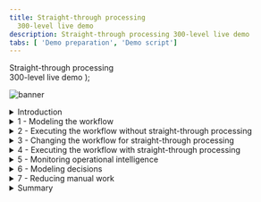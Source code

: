 ```yaml
---
title: Straight-through processing
  300-level live demo
description: Straight-through processing 300-level live demo
tabs: [ 'Demo preparation', 'Demo script']
---
```


  <span>
    Straight-through processing <br/> 300-level live demo
  </span> );

![banner](./images/BA_STP_300_Script_GitHub_banner_8-3-21_short.jpg)

<span id="top"></span>

<details>

<summary>Introduction</summary>
<br/>

Welcome to the straight-through processing demonstration.

<br/>

Today, I will demonstrate how the IBM Cloud Pak for Business Automation supports straight-through processing to automate customer refund requests quickly and easily. We’ll take advantage of the Pak’s workflow and decision management capabilities - along with operational intelligence - to show how business users can lead the effort to transform customer service.

<br/>

Let’s get started.

<br/>

(Printer-ready PDF of demo script <a href="./300-BA-STP-Demo-Script.pdf" target="_blank" rel="noreferrer">here</a>)

<br/>

**[Go to top](#top)**

</details>

<details>

<summary>1 - Modeling the workflow</summary>
<br/>

| **1.1** | **Introduce the refund request process without straight-through processing** |
| :--- | :--- |
| **Narration** | We will look at the process diagram for Focus Corp’s refund request process in Process Designer. Within this low-code environment, the process diagram will control the execution of each refund request. The process diagram adheres to the Business Process Model and Notation (BPMN) standard. We use drag-and-drop to build the process diagram from the palette on the right. This allows us to model the process steps and flow. From there, you can drill down to complete the implementation and testing of the process application. <br/> <br/> Looking at Focus Corp’s refund request process, customers can initiate returns directly from the company’s portal. Currently, each request is routed to a customer service agent for resolution. |
| **Action** &nbsp; 1.1.1 | Show the process diagram for Focus Corp’s **Request Refund without STP** (straight-through processing) in Process Designer, which you opened during your demo preparation. <br/><br/> <img src="https://raw.githubusercontent.com/ibm-garage-tsa/platinum-demos/master/src/pages/300-business-automation/images/Step_1_final_screen.png" width="800" /> |

<br/>

**[Go to top](#top)**

</details>

<details>
<a id="SaaS"></a>
<summary>2 - Executing the workflow without straight-through processing </summary>
<br/>

<InlineNotification>
<strong>NOTE</strong>: The first part of this section is for <strong>SaaS only</strong>. For <strong>ROKS</strong>, please go <a href="#ROKS">here</a>.</InlineNotification>

<br/>

| **2.1** | **Task management and execution (SaaS only)** |
| :--- | :--- |
| **Narration** | The customer service agent uses the Process Portal to work on their tasks. It is also used to launch processes and view the process dashboards. |
| **Action** &nbsp; 2.1.1 | Show the **Process Portal** that you opened during your preparation. Navigator's Work Dashboard may also be used but note the capabilities are different and the default narration does not match. <br/><br/> <img src="https://raw.githubusercontent.com/ibm-garage-tsa/platinum-demos/master/src/pages/300-business-automation/images/four.png" width="800" /><br/> |
| **Narration** | We are looking at the task list for the customer service agent. <br/> <br/> Process Portal is highly customizable to fit your organization's look and feel. The responsive user interface provides flexibility to get work done anywhere, at any time, on any device type, from a desktop device in the office to a mobile device at home or at a customer site. It can be configured through a set of options without having to customize the Process Portal application itself. <br/> <br/> Process Portal has a robust search capability. You can create a customized task list, for example, with specific business data, by saving task-based searches for later use. <br/> <br/> Customer service agents use the task list to organize and work on the tasks assigned to them. Our agent received a new investigation task. |
| **Action** &nbsp; 2.1.2 | Click any **Refund Investigation Issue** task. <br/><br/> <img src="https://raw.githubusercontent.com/ibm-garage-tsa/platinum-demos/master/src/pages/300-business-automation/images/Step_2.1_SaaS_action_2.png" width="800" /><br/> |
| **Narration** | Once I open the task, I will have all the information needed to investigate the refund. Now, I'll claim the task. |
| **Action** &nbsp; 2.1.3 | Click **Claim Task**. <br/><br/> <img src="https://raw.githubusercontent.com/ibm-garage-tsa/platinum-demos/master/src/pages/300-business-automation/images/Step_2.1_SaaS_action_3.png" width="800" /><br/> |
| **Narration** | Let’s review the request data and make an approval decision. |
| **Action** &nbsp; 2.1.4 | Click **Approve Refund**. <br/><br/> <img src="https://raw.githubusercontent.com/ibm-garage-tsa/platinum-demos/master/src/pages/300-business-automation/images/Step_2.1_SaaS_action_4.png" width="800" /><br/> |
| **Narration** | Behind the scenes, the refund process is managed by workflow. Once the investigation task is completed, the system automatically updates Focus Corp’s ordering application and notifies the customer. <br/> <br/> Although the process is managed by workflow, there is currently no straight-through processing since every request must be examined by a customer service agent. Let’s go back to the process diagram and see how we can improve things with straight-through processing. |

<br/>
<a id="ROKS"></a>

<details>

<summary>2a - Executing the workflow without straight-through processing (ROKS only)</summary>
 <br/>

<InlineNotification><strong>NOTE</strong>: This section is for <strong>ROKS only</strong>. For <strong>SaaS</strong>, return to the <a href="#SaaS">top of section 2</a>.</InlineNotification><br/>

| **2.1** | **Task management and execution (ROKS)** |
| :--- | :--- |
| **Narration** | The customer service agent uses Workplace to work on their tasks. It is also used to launch processes and view the process dashboards. |
| **Action** &nbsp; 2.1.1 | Show the **Workplace** window that you opened during your preparation. <br/><br/> <img src="https://raw.githubusercontent.com/ibm-garage-tsa/platinum-demos/master/src/pages/300-business-automation/images/Stu_4.4.4_Self_install.png" width="800" /> |
| **Narration** | We are looking at the task list for the customer service agent. <br/> <br/> Workplace is highly customizable to fit your organization's look and feel. The responsive user interface provides flexibility to get work done anywhere, at any time, on any device type, from a desktop device in the office to a mobile device at home or at a customer site. It can be configured though a set of options without having to customize the Workplace application itself. <br/> <br/> Workplace has a robust search capability. You can create a customized task list, for example, with specific business data, by saving task-based searches for later use. <br/> <br/> Customer service agents use the task list to organize and work on the tasks assigned to them. Our agent received a new investigation task. |
| **Action** &nbsp; 2.1.2 | Click any **Refund Investigation Issue** task. <br/><br/> <img src="https://raw.githubusercontent.com/ibm-garage-tsa/platinum-demos/master/src/pages/300-business-automation/images/Step_2.1_ROKS_action_3.png" width="800" /> |
| **Narration** | Once I open the task, I will have all the information needed to investigate the refund. |
| **Action** &nbsp; 2.1.3 | Click **Approve Refund**. <br/><br/> <img src="https://raw.githubusercontent.com/ibm-garage-tsa/platinum-demos/master/src/pages/300-business-automation/images/Step_2.1_ROKS_action_5.png" width="800" /> |
| **Narration** | Let’s review the request data and make an approval decision. Behind the scenes, the refund process is managed by workflow. Once the investigation task is completed, the system automatically updates Focus Corp’s ordering application and notifies the customer. <br/> <br/> Although the process is managed by workflow, there is currently no straight-through processing since every request must be examined by a customer service agent. Let’s go back to the process diagram and see how we can improve things with straight-through processing. |

<br/>

</details>

<br/>

**[Go to top](#top)**

</details>

<details>

<summary>3 - Changing the workflow for straight-through processing</summary>
<br/>

| **3.1** | **Introduce straight-through processing automation** |
| :--- | :--- |
| **Narration** | Let’s look at how we can streamline the refund process by combining workflow and decision management. |
| **Action** &nbsp; 3.1.1 | Go back to the **Process Designer** tab, and click **Processes** in the menu on the left side. Click **Request Refund**. <br/><br/> <img src="https://raw.githubusercontent.com/ibm-garage-tsa/platinum-demos/master/src/pages/300-business-automation/images/Step_3.1_action_2.png" width="800" /><br/> |
| **Action** &nbsp; 3.1.2 | You will see the following process diagram. <br/><br/> <img src="https://raw.githubusercontent.com/ibm-garage-tsa/platinum-demos/master/src/pages/300-business-automation/images/Step_3.1_final_screen.png" width="800" /><br/> |
| **Narration** | We’ve added a decision task to the workflow that will automatically look at each request and make a refund decision without human intervention. This means that most requests can now be approved or declined in real time. Those that can’t are still routed for manual investigation. <br/><br/> Therefore, we can achieve a significant amount of straight-through processing where we completely process refund requests without human intervention. |

<br/>

**[Go to top](#top)**

</details>

<details>
<summary>4 - Executing the workflow with straight-through processing</summary>
<br/>

| **4.1** | **Refund request approved** |
| :--- | :--- |
| **Narration** | Let’s look at how straight-through processing transforms the refund process. |
| **Action** &nbsp; 4.1.1 | Go to Focus Corp's **Your Returns and Refunds** page. <br/><br/> <img src="https://raw.githubusercontent.com/ibm-garage-tsa/platinum-demos/master/src/pages/300-business-automation/images/Stu_7.2.png" width="800" /><br/> |
| **Action** &nbsp; 4.1.2 | Select the order ending in **AP**. <br/><br/> <img src="https://raw.githubusercontent.com/ibm-garage-tsa/platinum-demos/master/src/pages/300-business-automation/images/Step_4.1_action_2.png" width="800" /><br/> |
| **Action** &nbsp; 4.1.3 | Click **Submit Request** to process the refund. <br/><br/> <img src="https://raw.githubusercontent.com/ibm-garage-tsa/platinum-demos/master/src/pages/300-business-automation/images/Step_4.1_action_3.png" width="800" /><br/> |
| **Action** &nbsp; 4.1.4 | The process executes and generates a **Refund Approved** result. <br/><br/> <img src="https://raw.githubusercontent.com/ibm-garage-tsa/platinum-demos/master/src/pages/300-business-automation/images/Step_4.1_results_screen.png" width="800" /><br/> |
| **Narration** | In this first example, when the customer submits the refund request, the criteria are evaluated by business rules and approval is granted in real time, avoiding a time-consuming manual investigation. |

<br/>

| **4.2** | **Refund request denied** |
| :--- | :--- |
| **Narration** | Let’s look at a second example. |
| **Action** &nbsp; 4.2.1 | Click **Submit Another Refund Request**. <br/><br/> <img src="https://raw.githubusercontent.com/ibm-garage-tsa/platinum-demos/master/src/pages/300-business-automation/images/Step_4.2_action_1.png" width="800" /><br/> |
| **Action** &nbsp; 4.2.2 | Select the order ending in **DE**. <br/><br/> <img src="https://raw.githubusercontent.com/ibm-garage-tsa/platinum-demos/master/src/pages/300-business-automation/images/Step_4.2_action_2.png" width="800" /><br/> |
| **Action** &nbsp; 4.2.3 | Click **Submit Request** to process the refund. <br/><br/> <img src="https://raw.githubusercontent.com/ibm-garage-tsa/platinum-demos/master/src/pages/300-business-automation/images/Step_4.2_action_3.png" width="800" /><br/> |
| **Action** &nbsp; 4.2.4 | The process executes and generates a **Refund Denied** result. <br/><br/> <img src="https://raw.githubusercontent.com/ibm-garage-tsa/platinum-demos/master/src/pages/300-business-automation/images/Step_4.2_results_screen.png" width="800" /><br/> |
| **Narration** | This request clearly did not meet Focus Corp's criteria and resulted in a denial because it was well outside the time window. Even though this refund request resulted in a denial, it was still straight-through processing because there is no manual work. |

<br/>

| **4.3** | **Refund request requires manual investigation** |
| :--- | :--- |
| **Narration** | But what if the business rules determine a request requires investigation? &nbsp; &nbsp; &nbsp; &nbsp; &nbsp; &nbsp; &nbsp; &nbsp; &nbsp; &nbsp; &nbsp; &nbsp; &nbsp; &nbsp; &nbsp; &nbsp; &nbsp; &nbsp; &nbsp; &nbsp; &nbsp; &nbsp; &nbsp; &nbsp; &nbsp; &nbsp; &nbsp; &nbsp; &nbsp; &nbsp; &nbsp; &nbsp; &nbsp; &nbsp; &nbsp; &nbsp; &nbsp; &nbsp; &nbsp; &nbsp; &nbsp; &nbsp; &nbsp; &nbsp; &nbsp; &nbsp; &nbsp; &nbsp; &nbsp; &nbsp; &nbsp; &nbsp; &nbsp; &nbsp; &nbsp; &nbsp; &nbsp; &nbsp; &nbsp; &nbsp; &nbsp; &nbsp; &nbsp; &nbsp; &nbsp; &nbsp; &nbsp; &nbsp; &nbsp; &nbsp; &nbsp; &nbsp; &nbsp; |
| **Action** &nbsp; 4.3.1 | Click **Submit Another Refund Request**. <br/><br/> <img src="https://raw.githubusercontent.com/ibm-garage-tsa/platinum-demos/master/src/pages/300-business-automation/images/Step_4.3_action_1.png" width="800" /><br/> |
| **Action** &nbsp; 4.3.2 | Select the order ending in **MA**. <br/><br/> <img src="https://raw.githubusercontent.com/ibm-garage-tsa/platinum-demos/master/src/pages/300-business-automation/images/Step_4.3_action_2.png" width="800" /><br/> |
| **Action** &nbsp; 4.3.3 | Click **Submit Request** to process the refund. &nbsp; &nbsp; &nbsp; &nbsp; &nbsp; &nbsp; &nbsp; &nbsp; &nbsp; &nbsp; &nbsp; &nbsp; &nbsp; &nbsp; &nbsp; &nbsp; &nbsp; ; <br/><br/> <img src="https://raw.githubusercontent.com/ibm-garage-tsa/platinum-demos/master/src/pages/300-business-automation/images/Step_4.3_action_3.png" width="800" /><br/> |
| **Action** &nbsp; 4.3.4 | The process executes and generates a **Refund Investigation** result. &nbsp; &nbsp; &nbsp; &nbsp; &nbsp; &nbsp; &nbsp; &nbsp; &nbsp; &nbsp; &nbsp;  <br/><br/> <img src="https://raw.githubusercontent.com/ibm-garage-tsa/platinum-demos/master/src/pages/300-business-automation/images/Step_4.3_results_screen.png" width="800" /><br/> |
| **Narration** | In this case, workflow routes the request to a customer service agent to do the investigation. &nbsp; &nbsp; &nbsp; &nbsp; &nbsp; &nbsp; &nbsp; &nbsp; &nbsp; &nbsp; &nbsp; &nbsp; &nbsp; &nbsp; &nbsp; &nbsp; &nbsp; &nbsp; &nbsp; &nbsp; &nbsp; &nbsp; &nbsp; &nbsp; &nbsp; &nbsp; &nbsp; &nbsp; &nbsp; &nbsp; &nbsp; &nbsp; &nbsp; &nbsp; &nbsp; &nbsp; &nbsp; &nbsp; &nbsp; &nbsp; &nbsp; &nbsp; &nbsp; &nbsp; &nbsp; &nbsp; &nbsp; &nbsp; &nbsp; &nbsp; &nbsp; &nbsp; &nbsp; &nbsp; &nbsp; &nbsp; &nbsp; &nbsp; &nbsp; &nbsp; &nbsp; &nbsp; &nbsp; &nbsp; &nbsp; &nbsp; &nbsp; &nbsp; &nbsp; &nbsp; &nbsp; &nbsp; &nbsp; &nbsp; &nbsp; &nbsp; &nbsp; &nbsp; &nbsp; &nbsp; &nbsp; &nbsp; &nbsp; &nbsp; &nbsp; &nbsp; &nbsp; &nbsp; &nbsp; &nbsp; &nbsp; &nbsp; &nbsp; &nbsp; &nbsp; &nbsp; &nbsp; &nbsp; &nbsp; &nbsp; &nbsp; &nbsp; &nbsp; &nbsp; &nbsp; &nbsp; &nbsp; &nbsp; &nbsp; &nbsp; &nbsp; &nbsp; |

<br/>

**[Go to top](#top)**

</details>

<details>
<summary>5 - Monitoring operational intelligence</summary>
<br/>

| **5.1** | **Review the refund dashboard** |
| :--- | :--- |
| **Narration** | Let’s look at the refund dashboard to see how much straight-through processing we’ve achieved. |
| **Action** &nbsp; 5.1.1 | Click the **Refund Dashboard** tab that you opened during your preparation. In this step, you are just speaking to the displayed dashboard. <br/><br/> <img src="https://raw.githubusercontent.com/ibm-garage-tsa/platinum-demos/master/src/pages/300-business-automation/images/Step_5.1_action_1.png" width="800" /><br/> |
| **Narration** | So far, the percentage of manually processed requests is still around 70%, with the average manual investigation taking over two hours. <br/> <br/> Let’s look at what’s behind this dashboard. <br/> <br/> First, as the refund process runs, the system can collect and process historical data and make it available for visualization. <br/> <br/> Next, the Business Performance Center is a no-code monitoring application in the IBM Cloud Pak for Business Automation. Dashboards can be designed and shared in minutes that provide insight into important business activities and processes. You can prepare, design, and track visualizations of metrics, key performance indicators (KPIs), and other measurements of business performance in customizable dashboards. <br/> <br/> Additionally, the historical data can be used to feed a data lake to apply machine learning to your automations. For example, to make even more sophisticated refund decisions, we could use a data lake to incorporate machine learning into our refund process. The Cloud Pak for Business Automation includes some machine learning samples to help you get started. |

<br/>

**[Go to top](#top)**

</details>

<details>

<summary>6 - Modeling decisions</summary>
<br/>

| **6.1** | **Review the refund approval decision model** |
| :--- | :--- |
| **Narration** | Let’s look at how the business analyst can create and manage business rules to further increase straight-through processing. The business rules replicate how experts make refund decisions. <br/> <br/> Using no-code decision modeling, business analysts can easily author and test refund decision criteria. |
| **Action** &nbsp; 6.1.1 | Go to your **Decision Center** tab that you opened during your preparation. <br/><br/> <img src="https://raw.githubusercontent.com/ibm-garage-tsa/platinum-demos/master/src/pages/300-business-automation/images/DecisionCenter.png" width="800" /><br/> |
| **Action** &nbsp; 6.1.2 | Click the decision service named **Refund Processing**. <br/><br/> <img src="https://raw.githubusercontent.com/ibm-garage-tsa/platinum-demos/master/src/pages/300-business-automation/images/Step_6.1_action_2.png" width="800" /><br/> |
| **Action** &nbsp; 6.1.3 | When the **Refund Processing** decision screen appears, click **main**. <br/><br/> <img src="https://raw.githubusercontent.com/ibm-garage-tsa/platinum-demos/master/src/pages/300-business-automation/images/Step_6.1_action_3.png" width="800" /><br/> |
| **Action** &nbsp; 6.1.4 | The next screen has several blue tabs at the top. Make sure **Decision Model** is selected. <br/><br/> <img src="https://raw.githubusercontent.com/ibm-garage-tsa/platinum-demos/master/src/pages/300-business-automation/images/Step_6.1_action_4.png" width="800" /><br/> |
| **Narration** | This is the decision model for the refund request decision service. A decision model uses a diagram to break the decision (the top blue box) down into sub-decisions (additional blue boxes) and input data (green ovals), which all contribute to the final refund decision. &nbsp; &nbsp; &nbsp; &nbsp; &nbsp; &nbsp; &nbsp; &nbsp; &nbsp; &nbsp; &nbsp; &nbsp; &nbsp; &nbsp; &nbsp; &nbsp; &nbsp; &nbsp; &nbsp; &nbsp; &nbsp; &nbsp; &nbsp; &nbsp; &nbsp; &nbsp; &nbsp; &nbsp; &nbsp; &nbsp; &nbsp; &nbsp; &nbsp; &nbsp; &nbsp; &nbsp; &nbsp; &nbsp; &nbsp; &nbsp; &nbsp; &nbsp; &nbsp; &nbsp; &nbsp; &nbsp; &nbsp; &nbsp; |

<br/>

| **6.2** | **Review the decision tables** |
| :--- | :--- |
| **Narration** | To partially automate the refund request process, we’ve used two main decision tables. A decision table groups rules with similar conditions and actions but use different thresholds or values. |
| **Action** &nbsp; 6.2.1 | Click **Validate Time Window** in the decision diagram. <br/><br/> <img src="https://raw.githubusercontent.com/ibm-garage-tsa/platinum-demos/master/src/pages/300-business-automation/images/Step_6.1_action_5.png" width="800" /><br/> |
| **Action** &nbsp; 6.2.2 | Click **Validate Time Window** in the **Decision logic** section on the left side of the screen, scrolling down as needed.  <br/><br/> <img src="https://raw.githubusercontent.com/ibm-garage-tsa/platinum-demos/master/src/pages/300-business-automation/images/Step_6.1_action_6.png" width="800" /><br/> |
| **Narration** | The first decision table considers the customer’s reason for return, the days since order, and the condition of the item. These are the same criteria that a customer service agent would use to make a refund request decision, but now the decision is automated and executes in real time. |
| **Action** &nbsp; 6.2.3 | Close the **Validate Time Window** table. <br/><br/> <img src="https://raw.githubusercontent.com/ibm-garage-tsa/platinum-demos/master/src/pages/300-business-automation/images/Step_6.1_action_7.png" width="800" /><br/> |
| **Action** &nbsp; 6.2.4 | Click **Validate Type of Goods** in the decision diagram. <br/><br/> <img src="https://raw.githubusercontent.com/ibm-garage-tsa/platinum-demos/master/src/pages/300-business-automation/images/Step_6.1_action_8.png" width="800" /><br/> |
| **Action** &nbsp; 6.2.5 | Click **Validate Type of Goods** in the **Decision logic** section on the left side of the screen, scrolling down as needed. <br/><br/> <img src="https://raw.githubusercontent.com/ibm-garage-tsa/platinum-demos/master/src/pages/300-business-automation/images/Step_6.1_action_9.png" width="800" /><br/> |
| **Narration** | The second sub-decision has a table that considers the type of item being returned together with its condition. |
| **Action** &nbsp; 6.2.6 | Close the **Validate Type of Goods** table. <br/><br/> <img src="https://raw.githubusercontent.com/ibm-garage-tsa/platinum-demos/master/src/pages/300-business-automation/images/Step_6.1_action_10.png" width="800" /> <br/>|

<br/>

| **6.3** | **Make the final refund decision** |
| :--- | :--- |
| **Narration** | The final refund decision is made by combining the results of the 'Validate Time Window' and 'Validate Type of Goods' sub-decisions. &nbsp; &nbsp; &nbsp; &nbsp; &nbsp; &nbsp; &nbsp; &nbsp; &nbsp; &nbsp; &nbsp; &nbsp; &nbsp; &nbsp; &nbsp; &nbsp; &nbsp; &nbsp; &nbsp; &nbsp; &nbsp; &nbsp; &nbsp; &nbsp; &nbsp; &nbsp; &nbsp; &nbsp; &nbsp; &nbsp; &nbsp; &nbsp; &nbsp; &nbsp; &nbsp; &nbsp; &nbsp; &nbsp; &nbsp; &nbsp; &nbsp; &nbsp; &nbsp; &nbsp; &nbsp; &nbsp; &nbsp; &nbsp; &nbsp; &nbsp; &nbsp; &nbsp; &nbsp; &nbsp; &nbsp; &nbsp; &nbsp; &nbsp; &nbsp; &nbsp; &nbsp; &nbsp; &nbsp; &nbsp; &nbsp; &nbsp; &nbsp; &nbsp; &nbsp; &nbsp; &nbsp; &nbsp; &nbsp; |
| **Action** &nbsp; 6.3.1 | Click **Final Refund Decision** in the decision diagram. <br/><br/> <img src="https://raw.githubusercontent.com/ibm-garage-tsa/platinum-demos/master/src/pages/300-business-automation/images/Step_6.1_action_11.png" width="800" /><br/> |
| **Action** &nbsp; 6.3.2 | Click **Manual Decision** in the **Decision logic** section on the left side of the screen, scrolling down as needed. <br/><br/> <img src="https://raw.githubusercontent.com/ibm-garage-tsa/platinum-demos/master/src/pages/300-business-automation/images/Step_6.1_action_12.png" width="800" /><br/> |
| **Narration** | We’ve combined the two sub-decisions to make the final response using a simple text rule. <br/><br/> Business analysts can change the rules to achieve higher levels of straight-through processing or to adapt to changing business conditions. |
| **Action** &nbsp; 6.3.3 | Close the **Manual Decision** text rule. <br/><br/> <img src="https://raw.githubusercontent.com/ibm-garage-tsa/platinum-demos/master/src/pages/300-business-automation/images/Step_6.1_action_13.png" width="800" /><br/> |

<br/>

**[Go to top](#top)**

</details>

<details>
<summary>7 - Reducing manual work</summary>
<br/>

| **7.1** | **Compare two versions of the refund decision model** |
| :---         | :--- |
| **Narration** | After running these rules for a few weeks, we realize we can further reduce manual investigations without increasing our risk. <br/> <br/> The decision model can be changed without having to change the underlying process application. <br/> <br/> The business analyst previously created a new version of the decision model to enhance the level of straight-through processing by reducing the number of manual investigations. <br/> <br/> Now, let’s compare the before and after versions to see what changed. |
| **Action** &nbsp; 7.1.1 | On the top left of the Decision Center, click the arrow next to **main** and select **Reduce Manual Processing**. <br/><br/> <img src="https://raw.githubusercontent.com/ibm-garage-tsa/platinum-demos/master/src/pages/300-business-automation/images/Step_7.1_action_1.png" width="800" /><br/> |
| **Action** &nbsp; 7.1.2 | Click the **maximize** icon towards the top right of the Decision Center (right below the blue bar). This opens the Decision Model view. <br/><br/> <img src="https://raw.githubusercontent.com/ibm-garage-tsa/platinum-demos/master/src/pages/300-business-automation/images/Step_7.1_action_2.png" width="800" /><br/> |
| **Action** &nbsp; 7.1.3 | Click the **Compare** icon on the top right of the Decision Model view. <br/><br/> <img src="https://raw.githubusercontent.com/ibm-garage-tsa/platinum-demos/master/src/pages/300-business-automation/images/Step_7.1_action_3.png" width="800" /><br/> |
| **Action** &nbsp; 7.1.4 | When a window opens to prompt a comparison of V1.0 and the current version, click the **Compare** button. <br/><br/> <img src="https://raw.githubusercontent.com/ibm-garage-tsa/platinum-demos/master/src/pages/300-business-automation/images/Step_7.1_action_4.png" width="800" /><br/> |
| **Action** &nbsp; 7.1.5 | Click the arrows next to the two changes on the top left to display rule changes above the two decision diagrams. <br/><br/> <img src="https://raw.githubusercontent.com/ibm-garage-tsa/platinum-demos/master/src/pages/300-business-automation/images/Step_7.1_action_5.png" width="800" /><br/> |
| **Narration** | We select the two versions we wish to compare and see a side-by-side comparison of the two versions with details of the changes highlighted in the diagram and summarized above. &nbsp; &nbsp; &nbsp; &nbsp; &nbsp; &nbsp; &nbsp; &nbsp; &nbsp; &nbsp; &nbsp; &nbsp; &nbsp; &nbsp; &nbsp; &nbsp; &nbsp; &nbsp; &nbsp; &nbsp; &nbsp; &nbsp; &nbsp; &nbsp; &nbsp; &nbsp; |
| **Action** &nbsp; 7.1.6 | Click **Reduce Manual Processing** at the top left side of the page. <br/><br/> <img src="https://raw.githubusercontent.com/ibm-garage-tsa/platinum-demos/master/src/pages/300-business-automation/images/Step_7.1_action_6.png" width="800" /><br/> |

<br/>

| **7.2** | **Test a new version of the refund decision model** |
| :---         | :--- |
| **Narration** | The business analyst can also validate that the updated rules pass the regression test suite. One or more test suites can be created and executed. Let’s run one now and review the results. |
| **Action** &nbsp; 7.2.1 | Click the **Tests** tab. <br/><br/> <img src="https://raw.githubusercontent.com/ibm-garage-tsa/platinum-demos/master/src/pages/300-business-automation/images/Step_7.1_action_7.png" width="800" /><br/> |
| **Action** &nbsp; 7.2.2 | Click the **run** icon next to **Refund Process Operation**. <br/><br/><InlineNotification><strong>NOTE</strong>: Make sure you are on the <strong>Test Suites</strong> sub-tab and not on the <strong>Reports</strong> sub-tab.</InlineNotification><br/> <img src="https://raw.githubusercontent.com/ibm-garage-tsa/platinum-demos/master/src/pages/300-business-automation/images/Step_7.1_action_8.png" width="800" /><br/> |
| **Action** &nbsp; 7.2.3 | Click **OK** on the **Run Test Suite** dialog box. <br/><br/> <img src="https://raw.githubusercontent.com/ibm-garage-tsa/platinum-demos/master/src/pages/300-business-automation/images/Step_7.1_action_9.png" width="800" /><br/> |
| **Action** &nbsp; 7.2.4 | Click the name of your report to access it. <br/><br/> <img src="https://raw.githubusercontent.com/ibm-garage-tsa/platinum-demos/master/src/pages/300-business-automation/images/Step_7.1_action_10.png" width="800" /><br/> |
| **Action** &nbsp; 7.2.5 | You will see the following test suite report. <br/><br/> <img src="https://raw.githubusercontent.com/ibm-garage-tsa/platinum-demos/master/src/pages/300-business-automation/images/Step_7.1_final_comparison_report.png" width="800" /><br/> |
| **Narration** | All the scenarios succeeded, and the results were all as expected. <br/> <br/> Once ready, the new version of the rules can be pushed into production by the business team (if they have the permission) or the IT team, depending on your governance processes. |

<br/>

**[Go to top](#top)**

</details>

<details>

<summary>Summary</summary>

<br/>

Using the Cloud Pak for Business Automation, we had all the capabilities needed to significantly reduce the amount of manual refund processing. We combined workflow and decision automation to increase straight-through processing, which resulted in a lower average completion time, lower costs, and more consistent customer communication throughout the process.

<br/>

**[Go to top](#top)**

</details>

